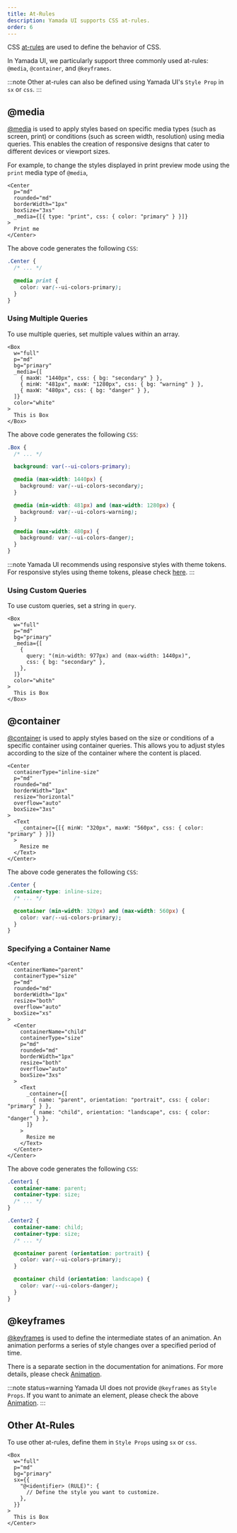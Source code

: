 ```yaml
---
title: At-Rules
description: Yamada UI supports CSS at-rules.
order: 6
---
```


CSS [at-rules](https://developer.mozilla.org/en-US/docs/Web/CSS/At-rule) are used to define the behavior of CSS.

In Yamada UI, we particularly support three commonly used at-rules: `@media`, `@container`, and `@keyframes`.

:::note
Other at-rules can also be defined using Yamada UI's `Style Prop` in `sx` or `css`.
:::

## @media

[@media](https://developer.mozilla.org/en-US/docs/Web/CSS/@media) is used to apply styles based on specific media types (such as screen, print) or conditions (such as screen width, resolution) using media queries. This enables the creation of responsive designs that cater to different devices or viewport sizes.

For example, to change the styles displayed in print preview mode using the `print` media type of `@media`,

```tsx
<Center
  p="md"
  rounded="md"
  borderWidth="1px"
  boxSize="3xs"
  _media={[{ type: "print", css: { color: "primary" } }]}
>
  Print me
</Center>
```

The above code generates the following `CSS`:

```css
.Center {
  /* ... */

  @media print {
    color: var(--ui-colors-primary);
  }
}
```

### Using Multiple Queries

To use multiple queries, set multiple values within an array.

```tsx
<Box
  w="full"
  p="md"
  bg="primary"
  _media={[
    { maxW: "1440px", css: { bg: "secondary" } },
    { minW: "481px", maxW: "1280px", css: { bg: "warning" } },
    { maxW: "480px", css: { bg: "danger" } },
  ]}
  color="white"
>
  This is Box
</Box>
```

The above code generates the following `CSS`:

```css
.Box {
  /* ... */

  background: var(--ui-colors-primary);

  @media (max-width: 1440px) {
    background: var(--ui-colors-secondary);
  }

  @media (min-width: 481px) and (max-width: 1280px) {
    background: var(--ui-colors-warning);
  }

  @media (max-width: 480px) {
    background: var(--ui-colors-danger);
  }
}
```

:::note
Yamada UI recommends using responsive styles with theme tokens. For responsive styles using theme tokens, please check [here](/styled-system/responsive-styles).
:::

### Using Custom Queries

To use custom queries, set a string in `query`.

```tsx
<Box
  w="full"
  p="md"
  bg="primary"
  _media={[
    {
      query: "(min-width: 977px) and (max-width: 1440px)",
      css: { bg: "secondary" },
    },
  ]}
  color="white"
>
  This is Box
</Box>
```

## @container

[@container](https://developer.mozilla.org/en-US/docs/Web/CSS/@container) is used to apply styles based on the size or conditions of a specific container using container queries. This allows you to adjust styles according to the size of the container where the content is placed.

```tsx
<Center
  containerType="inline-size"
  p="md"
  rounded="md"
  borderWidth="1px"
  resize="horizontal"
  overflow="auto"
  boxSize="3xs"
>
  <Text
    _container={[{ minW: "320px", maxW: "560px", css: { color: "primary" } }]}
  >
    Resize me
  </Text>
</Center>
```

The above code generates the following `CSS`:

```css
.Center {
  container-type: inline-size;
  /* ... */

  @container (min-width: 320px) and (max-width: 560px) {
    color: var(--ui-colors-primary);
  }
}
```

### Specifying a Container Name

```tsx
<Center
  containerName="parent"
  containerType="size"
  p="md"
  rounded="md"
  borderWidth="1px"
  resize="both"
  overflow="auto"
  boxSize="xs"
>
  <Center
    containerName="child"
    containerType="size"
    p="md"
    rounded="md"
    borderWidth="1px"
    resize="both"
    overflow="auto"
    boxSize="3xs"
  >
    <Text
      _container={[
        { name: "parent", orientation: "portrait", css: { color: "primary" } },
        { name: "child", orientation: "landscape", css: { color: "danger" } },
      ]}
    >
      Resize me
    </Text>
  </Center>
</Center>
```

The above code generates the following `CSS`:

```css
.Center1 {
  container-name: parent;
  container-type: size;
  /* ... */
}

.Center2 {
  container-name: child;
  container-type: size;
  /* ... */

  @container parent (orientation: portrait) {
    color: var(--ui-colors-primary);
  }

  @container child (orientation: landscape) {
    color: var(--ui-colors-danger);
  }
}
```

## @keyframes

[@keyframes](https://developer.mozilla.org/en-US/docs/Web/CSS/@keyframes) is used to define the intermediate states of an animation. An animation performs a series of style changes over a specified period of time.

There is a separate section in the documentation for animations. For more details, please check [Animation](/styled-system/animation).

:::note status=warning
Yamada UI does not provide `@keyframes` as `Style Props`. If you want to animate an element, please check the above [Animation](/styled-system/animation).
:::

## Other At-Rules

To use other at-rules, define them in `Style Props` using `sx` or `css`.

```tsx
<Box
  w="full"
  p="md"
  bg="primary"
  sx={{
    "@<identifier> (RULE)": {
      // Define the style you want to customize.
    },
  }}
>
  This is Box
</Center>
```
